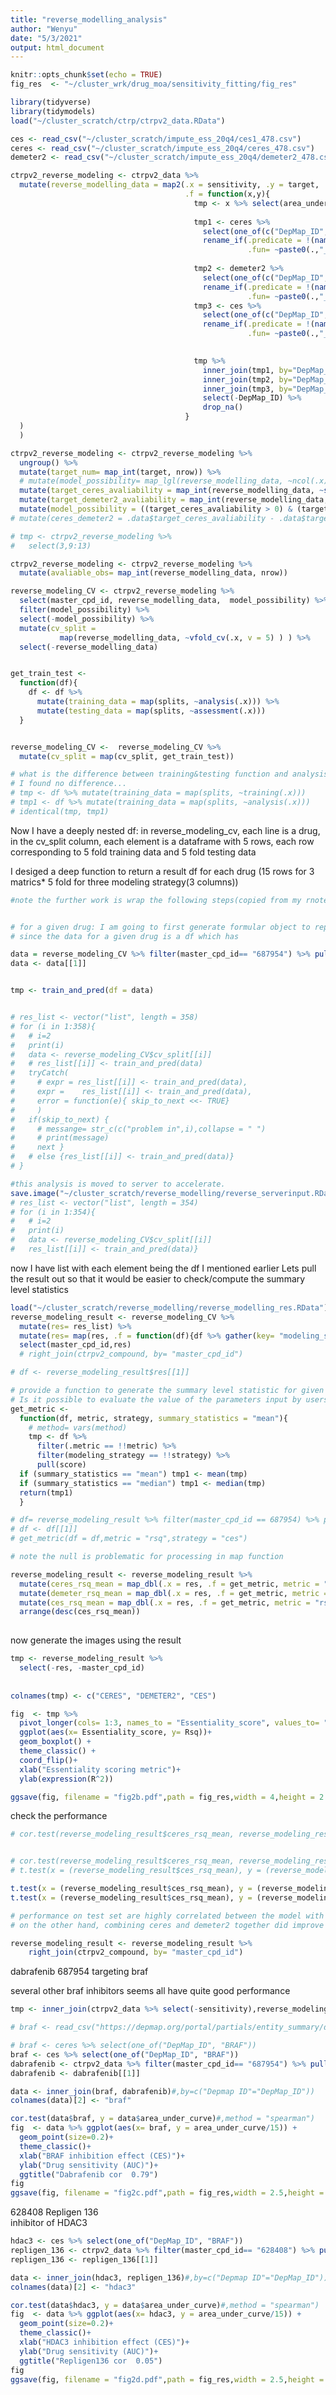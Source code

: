 ```yaml
---
title: "reverse_modelling_analysis"
author: "Wenyu"
date: "5/3/2021"
output: html_document
---
```


```r
knitr::opts_chunk$set(echo = TRUE)
fig_res  <- "~/cluster_wrk/drug_moa/sensitivity_fitting/fig_res"

```

```r
library(tidyverse)
library(tidymodels)
load("~/cluster_scratch/ctrp/ctrpv2_data.RData")

ces <- read_csv("~/cluster_scratch/impute_ess_20q4/ces1_478.csv")
ceres <- read_csv("~/cluster_scratch/impute_ess_20q4/ceres_478.csv")
demeter2 <- read_csv("~/cluster_scratch/impute_ess_20q4/demeter2_478.csv")
```


```r
ctrpv2_reverse_modeling <- ctrpv2_data %>% 
  mutate(reverse_modelling_data = map2(.x = sensitivity, .y = target,
                                       .f = function(x,y){
                                         tmp <- x %>% select(area_under_curve, DepMap_ID) 
                                         
                                         tmp1 <- ceres %>% 
                                           select(one_of(c("DepMap_ID",y$gene_symbol_of_protein_target))) %>% 
                                           rename_if(.predicate = !(names(.) %in% "DepMap_ID"),
                                                     .fun= ~paste0(.,"_ceres"))
                                         
                                         tmp2 <- demeter2 %>% 
                                           select(one_of(c("DepMap_ID",y$gene_symbol_of_protein_target))) %>% 
                                           rename_if(.predicate = !(names(.) %in% "DepMap_ID"),
                                                     .fun= ~paste0(.,"_demeter2"))
                                         tmp3 <- ces %>%
                                           select(one_of(c("DepMap_ID",y$gene_symbol_of_protein_target))) %>%
                                           rename_if(.predicate = !(names(.) %in% "DepMap_ID"),
                                                     .fun= ~paste0(.,"_ces"))

                                         
                                         tmp %>% 
                                           inner_join(tmp1, by="DepMap_ID") %>%
                                           inner_join(tmp2, by="DepMap_ID") %>%
                                           inner_join(tmp3, by="DepMap_ID") %>%
                                           select(-DepMap_ID) %>% 
                                           drop_na()
                                       }
  )
  )
```


```r
ctrpv2_reverse_modeling <- ctrpv2_reverse_modeling %>% 
  ungroup() %>% 
  mutate(target_num= map_int(target, nrow)) %>% 
  # mutate(model_possibility= map_lgl(reverse_modelling_data, ~ncol(.x)>1)) %>% 
  mutate(target_ceres_avaliability = map_int(reverse_modelling_data, ~sum(str_count(string = colnames(.x), pattern= "_ceres")) )) %>% 
  mutate(target_demeter2_avaliability = map_int(reverse_modelling_data, ~sum(str_count(colnames(.x), pattern= "_demeter2")) )) %>%
  mutate(model_possibility = ((target_ceres_avaliability > 0) & (target_demeter2_avaliability > 0)))
# mutate(ceres_demeter2 = .data$target_ceres_avaliability - .data$target_demeter2_avaliability)  

# tmp <- ctrpv2_reverse_modeling %>% 
#   select(3,9:13) 

ctrpv2_reverse_modeling <- ctrpv2_reverse_modeling %>% 
  mutate(avaliable_obs= map_int(reverse_modelling_data, nrow))
```



```r
reverse_modeling_CV <- ctrpv2_reverse_modeling %>%
  select(master_cpd_id, reverse_modelling_data,  model_possibility) %>%
  filter(model_possibility) %>%
  select(-model_possibility) %>%
  mutate(cv_split =
           map(reverse_modelling_data, ~vfold_cv(.x, v = 5) ) ) %>%
  select(-reverse_modelling_data)


get_train_test <- 
  function(df){
    df <- df %>% 
      mutate(training_data = map(splits, ~analysis(.x))) %>% 
      mutate(testing_data = map(splits, ~assessment(.x))) 
  }


reverse_modeling_CV <-  reverse_modeling_CV %>%
  mutate(cv_split = map(cv_split, get_train_test))

# what is the difference between training&testing function and analysis&assessment function?
# I found no difference...
# tmp <- df %>% mutate(training_data = map(splits, ~training(.x)))
# tmp1 <- df %>% mutate(training_data = map(splits, ~analysis(.x)))
# identical(tmp, tmp1)
```

Now I have a deeply nested df:
in reverse_modeling_cv, each line is a drug, 
in the cv_split column, each element is a dataframe with 5 rows, 
each row corresponding to 5 fold training data and 5 fold testing data


I desiged a deep function to return a result df for each drug (15 rows for 3 matrics* 5 fold for three modeling strategy(3 columns)) 
```r


#note the further work is wrap the following steps(copied from my rnotebook2) as a function and map over all drugs


# for a given drug: I am going to first generate formular object to represent different model design for linear regression models
# since the data for a given drug is a df which has 

data = reverse_modeling_CV %>% filter(master_cpd_id== "687954") %>% pull(cv_split) 
data <- data[[1]]


tmp <- train_and_pred(df = data)



```


```r
# res_list <- vector("list", length = 358)
# for (i in 1:358){
#   # i=2
#   print(i)
#   data <- reverse_modeling_CV$cv_split[[i]]
#   # res_list[[i]] <- train_and_pred(data)
#   tryCatch(
#     # expr = res_list[[i]] <- train_and_pred(data),
#     expr =    res_list[[i]] <- train_and_pred(data),
#     error = function(e){ skip_to_next <<- TRUE}
#     )
#   if(skip_to_next) {
#     # messange= str_c(c("problem in",i),collapse = " ")
#     # print(message)
#     next } 
#   # else {res_list[[i]] <- train_and_pred(data)}
# }

#this analysis is moved to server to accelerate.
save.image("~/cluster_scratch/reverse_modelling/reverse_serverinput.RData")
# res_list <- vector("list", length = 354)
# for (i in 1:354){
#   # i=2
#   print(i)
#   data <- reverse_modeling_CV$cv_split[[i]]
#   res_list[[i]] <- train_and_pred(data)}
```

now I have list with each element being the df I mentioned earlier
Lets pull the result out so that it would be easier to check/compute the summary level statistics

```r
load("~/cluster_scratch/reverse_modelling/reverse_modelling_res.RData")
reverse_modeling_result <- reverse_modeling_CV %>% 
  mutate(res= res_list) %>% 
  mutate(res= map(res, .f = function(df){df %>% gather(key= "modeling_strategy", value= "score", ceres:ces)})) %>% 
  select(master_cpd_id,res)  
  # right_join(ctrpv2_compound, by= "master_cpd_id")

# df <- reverse_modeling_result$res[[1]]

# provide a function to generate the summary level statistic for given metric
# Is it possible to evaluate the value of the parameters input by users as a function object, and use that function object to do something? 
get_metric <- 
  function(df, metric, strategy, summary_statistics = "mean"){
    # method= vars(method)
    tmp <- df %>% 
      filter(.metric == !!metric) %>%
      filter(modeling_strategy == !!strategy) %>% 
      pull(score) 
  if (summary_statistics == "mean") tmp1 <- mean(tmp)
  if (summary_statistics == "median") tmp1 <- median(tmp)
  return(tmp1)
  }

# df= reverse_modeling_result %>% filter(master_cpd_id == 687954) %>% pull(res)
# df <- df[[1]]
# get_metric(df = df,metric = "rsq",strategy = "ces")

# note the null is problematic for processing in map function

reverse_modeling_result <- reverse_modeling_result %>% 
  mutate(ceres_rsq_mean = map_dbl(.x = res, .f = get_metric, metric = "rsq", strategy = "ceres" )) %>% 
  mutate(demeter_rsq_mean = map_dbl(.x = res, .f = get_metric, metric = "rsq", strategy = "demeter" )) %>% 
  mutate(ces_rsq_mean = map_dbl(.x = res, .f = get_metric, metric = "rsq", strategy = "ces" )) %>% 
  arrange(desc(ces_rsq_mean))
  

```


now  generate the images using the result
```r
tmp <- reverse_modeling_result %>% 
  select(-res, -master_cpd_id) 
  
  
colnames(tmp) <- c("CERES", "DEMETER2", "CES") 

fig  <- tmp %>% 
  pivot_longer(cols= 1:3, names_to = "Essentiality_score", values_to= "Rsq") %>% 
  ggplot(aes(x= Essentiality_score, y= Rsq))+
  geom_boxplot() +
  theme_classic() +
  coord_flip()+ 
  xlab("Essentiality scoring metric")+
  ylab(expression(R^2))

ggsave(fig, filename = "fig2b.pdf",path = fig_res,width = 4,height = 2.5,units = "in")  
```





check the performance
```r
# cor.test(reverse_modeling_result$ceres_rsq_mean, reverse_modeling_result$ces_rsq_mean)


# cor.test(reverse_modeling_result$ceres_rsq_mean, reverse_modeling_result$demeter_rsq_mean)
# t.test(x = (reverse_modeling_result$ces_rsq_mean), y = (reverse_modeling_result$ceres_rsq_mean), paired = T)

t.test(x = (reverse_modeling_result$ces_rsq_mean), y = (reverse_modeling_result$demeter_rsq_mean), paired = T)
t.test(x = (reverse_modeling_result$ces_rsq_mean), y = (reverse_modeling_result$ceres_rsq_mean), paired = T)

# performance on test set are highly correlated between the model with ceres and demeter. And there is no significant difference on the global scale, suggesting the variance of the performance among drugs may due to the quality of the drug target infomation
# on the other hand, combining ceres and demeter2 together did improve the performance. 

reverse_modeling_result <- reverse_modeling_result %>%  
    right_join(ctrpv2_compound, by= "master_cpd_id")
```

dabrafenib 687954 targeting braf

several other braf inhibitors seems all have quite good performance
```r
tmp <- inner_join(ctrpv2_data %>% select(-sensitivity),reverse_modeling_result %>% select(-res) ) %>% arrange(ces_rsq_mean)
```

```r
# braf <- read_csv("https://depmap.org/portal/partials/entity_summary/download?entity_id=2110&dep_enum_name=Avana&size_biom_enum_name=expression&color=mutation")

# braf <- ceres %>% select(one_of("DepMap_ID", "BRAF"))
braf <- ces %>% select(one_of("DepMap_ID", "BRAF"))
dabrafenib <- ctrpv2_data %>% filter(master_cpd_id== "687954") %>% pull(sensitivity) 
dabrafenib <- dabrafenib[[1]]

data <- inner_join(braf, dabrafenib)#,by=c("Depmap ID"="DepMap_ID")) 
colnames(data)[2] <- "braf"
```


```r
cor.test(data$braf, y = data$area_under_curve)#,method = "spearman")
fig  <- data %>% ggplot(aes(x= braf, y = area_under_curve/15)) +
  geom_point(size=0.2)+
  theme_classic()+
  xlab("BRAF inhibition effect (CES)")+
  ylab("Drug sensitivity (AUC)")+
  ggtitle("Dabrafenib cor  0.79")
fig
ggsave(fig, filename = "fig2c.pdf",path = fig_res,width = 2.5,height = 2.5,units = "in")  
```

628408 Repligen 136 	
inhibitor of HDAC3

```r

hdac3 <- ces %>% select(one_of("DepMap_ID", "BRAF"))
repligen_136 <- ctrpv2_data %>% filter(master_cpd_id== "628408") %>% pull(sensitivity) 
repligen_136 <- repligen_136[[1]]

data <- inner_join(hdac3, repligen_136)#,by=c("Depmap ID"="DepMap_ID")) 
colnames(data)[2] <- "hdac3"
```
```r
cor.test(data$hdac3, y = data$area_under_curve)#,method = "spearman")
fig  <- data %>% ggplot(aes(x= hdac3, y = area_under_curve/15)) +
  geom_point(size=0.2)+
  theme_classic()+
  xlab("HDAC3 inhibition effect (CES)")+
  ylab("Drug sensitivity (AUC)")+
  ggtitle("Repligen136 cor  0.05")
fig
ggsave(fig, filename = "fig2d.pdf",path = fig_res,width = 2.5,height = 2.5,units = "in")  
```
